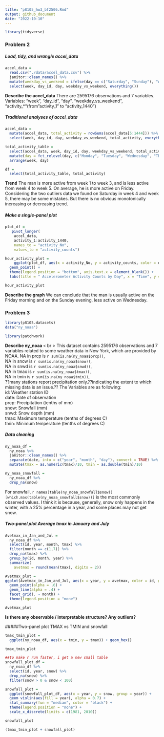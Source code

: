 ```yaml
---
title: "p8105_hw3_bf2506.Rmd"
output: github_document
date: "2022-10-10"
---
```

```r
library(tidyverse)
```

### Problem 2
##### Load, tidy, and wrangle accel_data
```r
accel_data = 
  read.csv("./data/accel_data.csv") %>% 
  janitor::clean_names() %>% 
  mutate(weekday_vs_weekend = ifelse(day == c("Saturday", "Sunday"), "weekend", "weekday")) %>% 
  select(week, day_id, day, weekday_vs_weekend, everything())

```
**Describe the accel_data**
There are 2595176 observations and 7 variables. <br>
Variables: "week", "day_id", "day", "weekday_vs_weekend", "activity_*"(from "activity_1" to "activity_1440") <br>

##### Traditional analyses of accel_data

```r
accel_data = 
  mutate(accel_data, total_activity = rowSums(accel_data[5:1444])) %>% 
  select(week, day_id, day, weekday_vs_weekend, total_activity, everything())
```

```r
total_activity_table =
  select(accel_data, week, day_id, day, weekday_vs_weekend, total_activity) %>% 
  mutate(day = fct_relevel(day, c("Monday", "Tuesday", "Wednesday", "Thursday", "Friday", "Saturday", "Sunday"))) %>% 
  arrange(week, day)

df = 
  select(total_activity_table, total_activity)
```
**Trend**
The man is more active from week 1 to week 3, and is less active from week 4 to week 5. On average, he is more active on Friday. Considering the two outliers data we found on Saturday in week 4 and week 5, there may be some mistakes. But there is no obvious monotonically increasing or decreasing trend.

##### Make a single-panel plot

```r
plot_df = 
   pivot_longer(
    accel_data,
    activity_1:activity_1440, 
    names_to = "activity_No", 
    values_to = "activity_counts")

hour_activity_plot = 
    ggplot(plot_df, aes(x = activity_No, y = activity_counts, color = day)) + 
  geom_point() + 
  theme(legend.position = "bottom", axis.text.x = element_blank()) + 
  labs(title = " Accelerometer Activity Counts by Day", x = "Time", y = "Activity_Counts") 

hour_activity_plot
```
**Describe the graph**
We can conclude that the man is usually active on the Friday morning and on the Sunday evening, less active on Wednesday. 

### Problem 3

```r
library(p8105.datasets)
data("ny_noaa")

library(patchwork)
```

**Describe ny_noaa ** < br >
This dataset contains 2595176 observations and 7 variables related to some weather data in New York, which are provided by NOAA. 
NA in prcp is `r sum(is.na(ny_noaa$prcp))`, <br>
NA in snow is `r sum(is.na(ny_noaa$snow))`, <br>
NA in snwd is `r sum(is.na(ny_noaa$snwd))`, <br>
NA in tmax is `r sum(is.na(ny_noaa$tmax))`, <br>
NA in tmin is `r sum(is.na(ny_noaa$tmin))`, <br>
??many stations report precipitation only.??indicating the extent to which missing data is an issue.??
The Variables are as following: <br>
      id: Weather station ID <br>
      date: Date of observation <br>
      prcp: Precipitation (tenths of mm) <br>
      snow: Snowfall (mm) <br>
      snwd: Snow depth (mm) <br>
      tmax: Maximum temperature (tenths of degrees C) <br>
      tmin: Minimum temperature (tenths of degrees C) <br>
      
##### Data cleaning
```r
ny_noaa_df =  
  ny_noaa %>% 
  janitor::clean_names() %>% 
  separate(date, into = c("year", "month", "day"), convert = TRUE) %>% 
  mutate(tmax = as.numeric(tmax)/10, tmin = as.double(tmin)/10)
```

```r
ny_noaa_snowfall = 
  ny_noaa_df %>% 
  drop_na(snow)

```
For snowfall, `r names(table(ny_noaa_snowfall$snow))[which.max(table(ny_noaa_snowfall$snow))]` is the most commonly observed values. I think it is because, generally, snow only happens in the winter, with a 25% percentage in a year, and some places may not get snow.

##### Two-panel plot Average tmax in January and July
```r
Avetmax_in_Jan_and_Jul = 
  ny_noaa_df %>% 
  select(id, year, month, tmax) %>% 
  filter(month == c(1,7)) %>% 
  drop_na(tmax) %>%
  group_by(id, month, year) %>%
  summarize(
    avetmax = round(mean(tmax), digits = 2))

Avetmax_plot = 
ggplot(Avetmax_in_Jan_and_Jul, aes(x = year, y = avetmax, color = id, group = id)) + 
  geom_point(alpha = .6) +
  geom_line(alpha = .4) + 
  facet_grid(. ~ month) +
  theme(legend.position = "none")

Avetmax_plot
```
**Is there any observable / interpretable structure? Any outliers?**

#####Two-panel plot  TMAX vs TMIN and snowfall 
```r
tmax_tmin_plot = 
  ggplot(ny_noaa_df, aes(x = tmin, y = tmax)) + geom_hex() 

tmax_tmin_plot
```

```r
##to make r run faster, i get a new small table
snowfall_plot_df = 
  ny_noaa_df %>% 
  select(id, year, snow) %>% 
  drop_na(snow) %>% 
  filter(snow > 0 & snow < 100)

snowfall_plot = 
  ggplot(snowfall_plot_df, aes(x = year, y = snow, group = year)) + 
  geom_violin(aes(fill = year), alpha = 0.7) + 
  stat_summary(fun = "median", color = "black") +
  theme(legend.position = "none") +
  scale_x_discrete(limits = c(1981, 2010))

snowfall_plot
```

```r
(tmax_tmin_plot + snowfall_plot)
```

